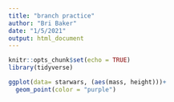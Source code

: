 ```yaml
---
title: "branch practice"
author: "Bri Baker"
date: "1/5/2021"
output: html_document
---
```


```r
knitr::opts_chunk$set(echo = TRUE)
library(tidyverse)
```

```r
ggplot(data= starwars, (aes(mass, height)))+
  geom_point(color = "purple")
```


